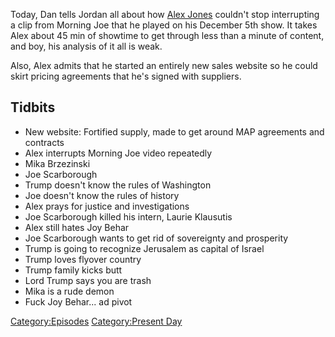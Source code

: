 {{DEFAULTSORT:
    #_EPISODE_0110:December 5, 2017
}}{{Episode
    | title           = December 5, 2017
    | caption         = Listen to this episode on [https://knowledgefight.libsyn.com/knowledge-fight-dec-5-2017 Libsyn] [https://open.spotify.com/episode/5KJ2Wck4ZSSs7Zl311A5NU Spotify], Read the [[Transcript/110: December 5, 2017|Unofficial Transcript]]
    | episodeNumber   = 110
    | length          = 01:40:48
    | airDate         = December 7, 2017
    | coverageDate    = December 5, 2017
    | episodeType     = [[:Category:Present Day|Present Day]]
    | appearance      = [[Joe Scarborough]], [[Mika Brzezinski]], [[Laurie Klausutis]], [[Joy Behar]]
    | oocDrop         = Marble tablets of Mueller;
    | previousEpisode = [[109: December 4, 2017]]
    | nextEpisode     = [[111: January 21-22, 2016]]
}}

{{Stub}}

Today, Dan tells Jordan all about how [[Alex Jones]] couldn't stop interrupting a clip from Morning Joe that he played on his December 5th show. It takes Alex about 45 min of showtime to get through less than a minute of content, and boy, his analysis of it all is weak.

Also, Alex admits that he started an entirely new sales website so he could skirt pricing agreements that he's signed with suppliers.

==Tidbits==

*New website: Fortified supply, made to get around MAP agreements and contracts
*Alex interrupts Morning Joe video repeatedly
*Mika Brzezinski
*Joe Scarborough
*Trump doesn't know the rules of Washington
*Joe doesn't know the rules of history
*Alex prays for justice and investigations
*Joe Scarborough killed his intern, Laurie Klausutis
*Alex still hates Joy Behar
*Joe Scarborough wants to get rid of sovereignty and prosperity
*Trump is going to recognize Jerusalem as capital of Israel
*Trump loves flyover country
*Trump family kicks butt
*Lord Trump says you are trash
*Mika is a rude demon
*Fuck Joy Behar... ad pivot

[[Category:Episodes]]
[[Category:Present Day]]
